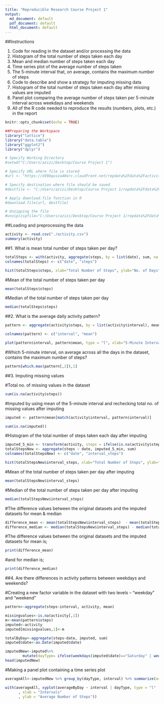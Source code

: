 ---
title: "Reproducible Research Course Project 1"
output:
  md_document: default
  pdf_document: default
  html_document: default
---

##Instructions

1. Code for reading in the dataset and/or processing the data
2. Histogram of the total number of steps taken each day
3. Mean and median number of steps taken each day
4. Time series plot of the average number of steps taken
5. The 5-minute interval that, on average, contains the maximum number of steps
6. Code to describe and show a strategy for imputing missing data
7. Histogram of the total number of steps taken each day after missing values are imputed
8. Panel plot comparing the average number of steps taken per 5-minute interval across weekdays and weekends
9. All of the R code needed to reproduce the results (numbers, plots, etc.) in the report

```{r message=FALSE}
knitr::opts_chunk$set(echo = TRUE)

##Preparing the Workspace
library("lattice")
library("data.table")
library("ggplot2")
library("dplyr")

# Specify Working Directory
#setwd("C:/Users/azizi/Desktop/Course Project 1")

# Specify URL where file is stored
#url <- "https://d396qusza40orc.cloudfront.net/repdata%2Fdata%2Factivity.zip"

# Specify destination where file should be saved
#destfile <- "C:/Users/azizi/Desktop/Course Project 1/repdata%2Fdata%2Factivity.zip"

# Apply download.file function in R
#download.file(url, destfile)

# Unzipping the file
#unzip(zipfile="C:/Users/azizi/Desktop/Course Project 1/repdata%2Fdata%2Factivity.zip")
```

##Loading and preprocessing the data

```{r}
activity <- read.csv("./activity.csv")
summary(activity)

```

##1. What is mean total number of steps taken per day?

```{r}
totalSteps <- with(activity, aggregate(steps, by = list(date), sum, na.rm = TRUE))
colnames(totalSteps) <- c("date", "steps")

hist(totalSteps$steps, xlab="Total Number of Steps", ylab="No. of Days", main="Total Number of Steps Taken per Day")
```

#Mean of the total number of steps taken per day

```{r}
mean(totalSteps$steps)
```

#Median of the total number of steps taken per day
```{r}
median(totalSteps$steps)
```

##2. What is the average daily activity pattern?

```{r}
pattern <- aggregate(activity$steps, by = list(activity$interval), mean, na.rm=TRUE)

colnames(pattern) <- c("interval", "mean")

plot(pattern$interval, pattern$mean, type = "l", xlab="5-Minute Interval", ylab="Average No. of Steps Taken", main="Average Daily Activity Pattern")
```

#Which 5-minute interval, on average across all the days in the dataset, contains the maximum number of steps?
```{r}
pattern[which.max(pattern[,2]),1]
```

##3. Imputing missing values

#Total no. of missing values in the dataset
```{r}
sum(is.na(activity$steps))
```
#Imputed by using mean of the 5-minute interval and rechecking total no. of missing values after imputing
```{r}
imputed <- pattern$mean[match(activity$interval, pattern$interval)]

sum(is.na(imputed))

```

#Histogram of the total number of steps taken each day after imputing
```{r}
imputed_5_min <- transform(activity, steps = ifelse(is.na(activity$steps), yes = imputed, no = activity$steps))
totalStepsNew <- aggregate(steps ~ date, imputed_5_min, sum)
colnames(totalStepsNew) <- c("date", "interval_steps")

hist(totalStepsNew$interval_steps, xlab="Total Number of Steps", ylab="No. of Days", main="Total Number of Steps Taken per Day")
```

#Mean of the total number of steps taken per day after imputing
```{r}
mean(totalStepsNew$interval_steps)
```

#Median of the total number of steps taken per day after imputing
```{r}
median(totalStepsNew$interval_steps)
```

#The difference values between the original datasets and the imputed datasets for mean & median

```{r}
difference_mean <- mean(totalStepsNew$interval_steps)  - mean(totalSteps$steps)
difference_median <- median(totalStepsNew$interval_steps) - median(totalSteps$steps)
```

#The difference values between the original datasets and the imputed datasets for mean is;
```{r}
print(difference_mean)
```
#and for median is;
```{r}
print(difference_median)
```

##4. Are there differences in activity patterns between weekdays and weekends?

#Creating a new factor variable in the dataset with two levels – “weekday” and “weekend”

```{r, echo = FALSE}
pattern<-aggregate(steps~interval, activity, mean)

missingvalues<-is.na(activity[,1])
m<-mean(pattern$steps)
imputed<-activity
imputed[missingvalues,1]<-m

totalByDay<-aggregate(steps~date, imputed, sum)
imputed$date<-as.Date(imputed$date)
```

```{r}
imputedNew<-imputed%>%
        mutate(dayType= ifelse(weekdays(imputed$date)=="Saturday" | weekdays(imputed$date)=="Sunday", "Weekend", "Weekday"))
head(imputedNew)
```

#Making a panel plot containing a time series plot
```{r}
averageAll<-imputedNew %>% group_by(dayType, interval) %>% summarize(averageByDay=sum(steps))

with(averageAll, xyplot(averageByDay ~ interval | dayType, type = "l"      
      , xlab = "Intervals"
      , ylab = "Average Number of Steps"))
```